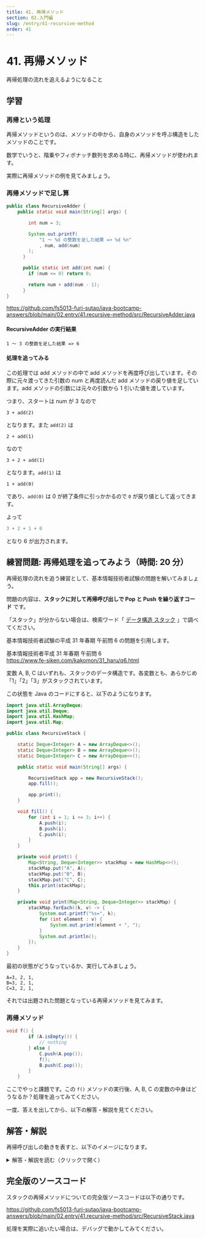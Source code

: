 ```yaml
---
title: 41. 再帰メソッド
section: 02.入門編
slug: /entry/41-recursive-method
order: 41
---
```


# 41. 再帰メソッド

<p className="goal">再帰処理の流れを追えるようになること</p>

## 学習

### 再帰という処理

再帰メソッドというのは、メソッドの中から、自身のメソッドを呼ぶ構造をしたメソッドのことです。

数学でいうと、階乗やフィボナッチ数列を求める時に、再帰メソッドが使われます。

実際に再帰メソッドの例を見てみましょう。

### 再帰メソッドで足し算

```java title=src/RecursiveAdder.java
public class RecursiveAdder {
    public static void main(String[] args) {

        int num = 3;

        System.out.printf(
            "1 ～ %d の整数を足した結果 => %d %n"
            , num, add(num)
        );
      }

      public static int add(int num) {
        if (num <= 0) return 0;

        return num + add(num - 1);
      }
}
```

https://github.com/fs5013-furi-sutao/java-bootcamp-answers/blob/main/02.entry/41.recursive-method/src/RecursiveAdder.java

#### RecursiveAdder の実行結果

```
1 ～ 3 の整数を足した結果 => 6
```

#### 処理を追ってみる

この処理では add メソッドの中で add メソッドを再度呼び出しています。その際に元々渡ってきた引数の num と再度読んだ add メソッドの戻り値を足しています。add メソッドの引数には元々の引数から 1 引いた値を渡しています。

つまり、スタートは num が 3 なので

```
3 + add(2)
```

となります。また `add(2)` は

```
2 + add(1)
```

なので

```
3 + 2 + add(1)
```

となります。`add(1)` は

```
1 + add(0)
```

であり、`add(0)` は 0 が終了条件に引っかかるので `0` が戻り値として返ってきます。

よって

```java
3 + 2 + 1 + 0
```

となり 6 が出力されます。

## 練習問題: 再帰処理を追ってみよう（時間: 20 分）

再帰処理の流れを追う練習として、基本情報技術者試験の問題を解いてみましょう。

問題の内容は、**スタックに対して再帰呼び出しで Pop と Push を繰り返すコード** です。

「スタック」が分からない場合は、検索ワード「 [データ構造 スタック](https://www.google.com/search?q=データ構造+スタック) 」で調べてください。

基本情報技術者試験の平成 31 年春期 午前問 6 の問題を引用します。

基本情報技術者平成 31 年春期 午前問 6  
https://www.fe-siken.com/kakomon/31_haru/q6.html

変数 A, B, C はいずれも、スタックのデータ構造です。各変数とも、あらかじめ「1」「2」「3」がスタックされています。

この状態を Java のコードにすると、以下のようになります。

```java title=src/RecursiveStack.java
import java.util.ArrayDeque;
import java.util.Deque;
import java.util.HashMap;
import java.util.Map;

public class RecursiveStack {

    static Deque<Integer> A = new ArrayDeque<>();
    static Deque<Integer> B = new ArrayDeque<>();
    static Deque<Integer> C = new ArrayDeque<>();

    public static void main(String[] args) {

        RecursiveStack app = new RecursiveStack();
        app.fill();

        app.print();
    }

    void fill() {
        for (int i = 1; i <= 3; i++) {
            A.push(i);
            B.push(i);
            C.push(i);
        }
    }

    private void print() {
        Map<String, Deque<Integer>> stackMap = new HashMap<>();
        stackMap.put("A", A);
        stackMap.put("B", B);
        stackMap.put("C", C);
        this.print(stackMap);
    }

    private void print(Map<String, Deque<Integer>> stackMap) {
        stackMap.forEach((k, v) -> {
            System.out.printf("%s=", k);
            for (int element : v) {
                System.out.print(element + ", ");
            }
            System.out.println();
        });
    }
}
```

最初の状態がどうなっているか、実行してみましょう。

```
A=3, 2, 1,
B=3, 2, 1,
C=3, 2, 1,
```

それでは出題された問題となっている再帰メソッドを見てみます。

### 再帰メソッド

```java
void f() {
        if (A.isEmpty()) {
            // nothing
        } else {
            C.push(A.pop());
            f();
            B.push(C.pop());
        }
    }
```

ここでやっと課題です。この `f()` メソッドの実行後、A, B, C の変数の中身はどうなるか？処理を追ってみてください。

一度、答えを出してから、以下の解答・解説を見てください。

## 解答・解説

再帰呼び出しの動きを表すと、以下のイメージになります。

<details>
<summary>解答・解説を読む（クリックで開く）</summary>


![](./images/stack_pop_push_flow.png)

</details>


## 完全版のソースコード

スタックの再帰メソッドについての完全版ソースコードは以下の通りです。

https://github.com/fs5013-furi-sutao/java-bootcamp-answers/blob/main/02.entry/41.recursive-method/src/RecursiveStack.java

処理を実際に追いたい場合は、デバッグで動かしてみてください。
